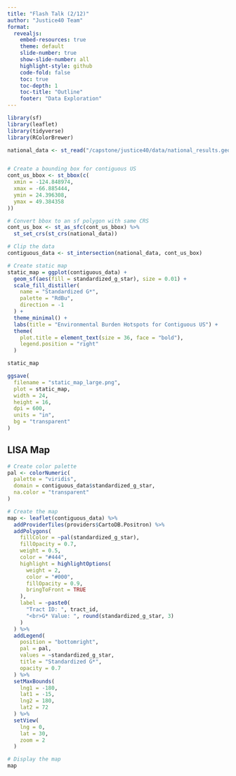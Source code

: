 ```yaml
---
title: "Flash Talk (2/12)"
author: "Justice40 Team"
format:
  revealjs:
    embed-resources: true
    theme: default
    slide-number: true
    show-slide-number: all
    highlight-style: github
    code-fold: false
    toc: true
    toc-depth: 1
    toc-title: "Outline"
    footer: "Data Exploration"
---
```

```r
library(sf)
library(leaflet)
library(tidyverse)
library(RColorBrewer)
```

```r
national_data <- st_read("/capstone/justice40/data/national_results.geojson")


# Create a bounding box for contiguous US
cont_us_bbox <- st_bbox(c(
  xmin = -124.848974, 
  xmax = -66.885444, 
  ymin = 24.396308, 
  ymax = 49.384358
))

# Convert bbox to an sf polygon with same CRS
cont_us_box <- st_as_sfc(cont_us_bbox) %>%
  st_set_crs(st_crs(national_data))

# Clip the data
contiguous_data <- st_intersection(national_data, cont_us_box)


```
```r
# Create static map
static_map = ggplot(contiguous_data) +
  geom_sf(aes(fill = standardized_g_star), size = 0.01) +
  scale_fill_distiller(
    name = "Standardized G*",
    palette = "RdBu",
    direction = -1
  ) +
  theme_minimal() +
  labs(title = "Environmental Burden Hotspots for Contiguous US") +
  theme(
    plot.title = element_text(size = 36, face = "bold"),
    legend.position = "right"
  )

static_map
```

```r
ggsave(
  filename = "static_map_large.png",
  plot = static_map,
  width = 24,
  height = 16,
  dpi = 600,
  units = "in",
  bg = "transparent"
)
```




## LISA Map

```r
# Create color palette
pal <- colorNumeric(
  palette = "viridis",
  domain = contiguous_data$standardized_g_star,
  na.color = "transparent"
)

# Create the map
map <- leaflet(contiguous_data) %>%
  addProviderTiles(providers$CartoDB.Positron) %>%
  addPolygons(
    fillColor = ~pal(standardized_g_star),
    fillOpacity = 0.7,
    weight = 0.5,
    color = "#444",
    highlight = highlightOptions(
      weight = 2,
      color = "#000",
      fillOpacity = 0.9,
      bringToFront = TRUE
    ),
    label = ~paste0(
      "Tract ID: ", tract_id,
      "<br>G* Value: ", round(standardized_g_star, 3)
    )
  ) %>%
  addLegend(
    position = "bottomright",
    pal = pal,
    values = ~standardized_g_star,
    title = "Standardized G*",
    opacity = 0.7
  ) %>%
  setMaxBounds(
    lng1 = -180,
    lat1 = -15,
    lng2 = 180,
    lat2 = 72
  ) %>%
  setView(
    lng = 0,
    lat = 30,
    zoom = 2
  )

# Display the map
map
```

